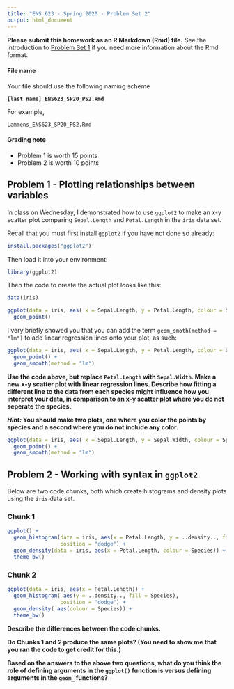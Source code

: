 ```yaml
---
title: "ENS 623 - Spring 2020 - Problem Set 2"
output: html_document
---
```


**Please submit this homework as an R Markdown (Rmd) file.**
See the introduction to [Problem Set 1](http://mlammens.github.io/ENS-623-Research-Stats/problem_sets/Problem-set-1.html) if you need more information about the Rmd format.

#### File name

Your file should use the following naming scheme

**`[last name]_ENS623_SP20_PS2.Rmd`**

For example, 

`Lammens_ENS623_SP20_PS2.Rmd`

#### Grading note

* Problem 1 is worth 15 points
* Problem 2 is worth 10 points


## Problem 1 - Plotting relationships between variables

In class on Wednesday, I demonstrated how to use `ggplot2` to make an x-y scatter plot comparing `Sepal.Length` and `Petal.Length` in the `iris` data set.

Recall that you must first install `ggplot2` if you have not done so already:

```r
install.packages("ggplot2")
```

Then load it into your environment:

```r
library(ggplot2)
```

Then the code to create the actual plot looks like this:

```r
data(iris)

ggplot(data = iris, aes( x = Sepal.Length, y = Petal.Length, colour = Species )) + 
  geom_point()
```

I very briefly showed you that you can add the term `geom_smoth(method = "lm")` to add linear regression lines onto your plot, as such:


```r
ggplot(data = iris, aes( x = Sepal.Length, y = Petal.Length, colour = Species )) + 
  geom_point() +
  geom_smooth(method = "lm")

```

**Use the code above, but replace `Petal.Length` with `Sepal.Width`. Make a new x-y scatter plot with linear regression lines. Describe how fitting a different line to the data from each species might influence how you interpret your data, in comparison to an x-y scatter plot where you do not seperate the species.**

***Hint:* You should make two plots, one where you color the points by species and a second where you do not include any color.**

```r
ggplot(data = iris, aes( x = Sepal.Length, y = Sepal.Width, colour = Species )) + 
  geom_point() +
  geom_smooth(method = "lm")

```


## Problem 2 - Working with syntax in `ggplot2`

Below are two code chunks, both which create histograms and density plots using the `iris` data set.

### Chunk 1

```r
ggplot() +
  geom_histogram(data = iris, aes(x = Petal.Length, y = ..density.., fill = Species), 
                 position = "dodge") +
  geom_density(data = iris, aes(x = Petal.Length, colour = Species)) +
  theme_bw() 
```

### Chunk 2

```r
ggplot(data = iris, aes(x = Petal.Length)) +
  geom_histogram( aes(y = ..density.., fill = Species), 
                 position = "dodge") +
  geom_density( aes(colour = Species)) +
  theme_bw() 
```

**Describe the differences between the code chunks.**

**Do Chunks 1 and 2 produce the same plots? (You need to show me that you ran the code to get credit for this.)**

**Based on the answers to the above two questions, what do you think the role of defining arguments in the `ggplot()` function is versus defining arguments in the `geom_` functions?**
